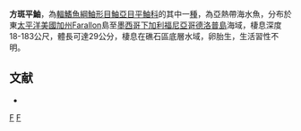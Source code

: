 {{Speciesbox
| taxon = Sebastes hopkinsi
| image = Sebastes hopkinsi.jpg
| status = NE
| status_system = IUCN3.1
| binomial_authority =  [[Cramer|Cramer]], 1895
| synonyms = *''Sebastodes hopkinsi, Cramer, 1895''
}}

'''方斑平鮋'''，為[[輻鰭魚綱|輻鰭魚綱]][[鮋形目|鮋形目]][[鮋亞目|鮋亞目]][[平鮋科|平鮋科]]的其中一[[種|種]]，為亞熱帶海水魚，分布於東[[太平洋|太平洋]][[美國|美國]][[加州|加州]]Farallon島至[[墨西哥|墨西哥]][[下加利福尼亞|下加利福尼亞]][[哥德洛普島|哥德洛普島]]海域，棲息深度18-183公尺，體長可達29公分，棲息在礁石區底層水域，卵胎生，生活習性不明。

==文献==
*{{FishBase_species|genus=Sebastes|species=hopkinsi |year=2014|month=6}}

{{taxonbar}}

[[Category:平鮋屬|F]]
[[Category:1895年描述的鱼类|F]]